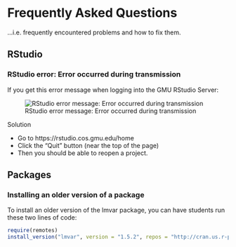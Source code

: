 # Frequently Asked Questions

...i.e. frequently encountered problems and how to fix them.

## RStudio

### RStudio error: Error occurred during transmission

If you get this error message when logging into the GMU RStudio Server:

![RStudio error message: Error occurred during transmission](img/rstudio-error-occurred-during-transmission.png)

Solution

* Go to https://rstudio.cos.gmu.edu/home
* Click the "Quit" button (near the top of the page)
* Then you should be able to reopen a project.

## Packages

### Installing an older version of a package

To install an older version of the lmvar package, you can have students run these two lines of code:

```r
require(remotes)
install_version("lmvar", version = "1.5.2", repos = "http://cran.us.r-project.org")
```

